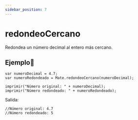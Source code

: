 ```yaml
---
sidebar_position: 7
---
```



# redondeoCercano
Redondea un número decimal al entero más cercano.

## Ejemplo📝

```dummy
var numeroDecimal = 4.7;
var numeroRedondeado = Mate.redondeoCercano(numeroDecimal);

imprimir("Número original: " + numeroDecimal);
imprimir("Número redondeado: " + numeroRedondeado);
```

Salida:

```dummy
//Número original: 4.7
//Número redondeado: 5
```